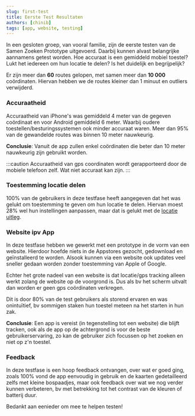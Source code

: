```yaml
---
slug: first-test
title: Eerste Test Resultaten
authors: [chinib]
tags: [app, website, testing]
---
```


In een gesloten groep, van vooral familie, zijn de eerste testen van de Samen Zoeken Prototype uitgevoerd. Daarbij kunnen alvast belangrijke aannamens getest worden. Hoe accuraat is een gemiddeld mobiel toestel? Lukt het iedereen om hun locatie te delen? Is het duidelijk en begrijpelijk? 

Er zijn meer dan **60** routes gelopen, met samen meer dan **10 000** coördinaten. <!-- truncate -->  Hiervan hebben we de routes kleiner dan 1 minuut en outliers verwijderd.

### Accuraatheid

Accuraatheid van iPhone's was gemiddeld 4 meter van de gegeven coördinaat en voor Android gemiddeld 6 meter. Waarbij oudere toestellen/besturingssystemen ook minder accuraat waren. Meer dan 95% van de gewandelde routes was binnen 10 meter nauwkeurig. 

**Conclusie**: Vanuit de app zullen enkel coördinaten die beter dan 10 meter nauwkeurig zijn gebruikt worden.

:::caution
Accuraatheid van gps coordinaten wordt gerapporteerd door de mobiele telefoon zelf. Wat niet accuraat kan zijn.
:::

### Toestemming locatie delen
100% van de gebruikers in deze testfase heeft aangegeven dat het was gelukt om toestemming te geven om hun locatie te delen. Hiervan moest 28% wel hun instellingen aanpassen, maar dat is gelukt met de [locatie uitleg](../../docs/app/locatie).

### Website ipv App
In deze testfase hebben we gewerkt met een prototype in de vorm van een website. Hierdoor hoefde niets in de Appstores gezocht, gedownload en geïnstalleerd te worden. Alsook kunnen via een website ook updates veel sneller gedaan worden zonder toestemming van Apple of Google.

Echter het grote nadeel van een website is dat locatie/gps tracking alleen werkt zolang de website op de voorgrond is. Dus als bv het scherm uitvalt dan worden er geen gps coördinaten verkregen. 

Dit is door 80% van de test gebruikers als storend ervaren en was onintuïtief, bv sommigen staken hun toestel meteen na het starten in hun zak. 

**Conclusie**: Een app is vereist (in tegenstelling tot een website) die blijft tracken, ook als de app op de achtergrond is voor de beste gebruikerservaring, zo kan de gebruiker zich focussen op het zoeken en niet op z'n toestel.

### Feedback

In deze testfase is een hoop feedback ontvangen, over wat er goed ging, zoals 100% vond de app eenvoudig in gebruik en de kaarten gedetailleerd zelfs met kleine bospaadjes, maar ook feedback over wat we nog verder kunnen verbeteren, bv met betrekking tot het contrast van de kleuren of batterij duur.

Bedankt aan eenieder om mee te helpen testen!